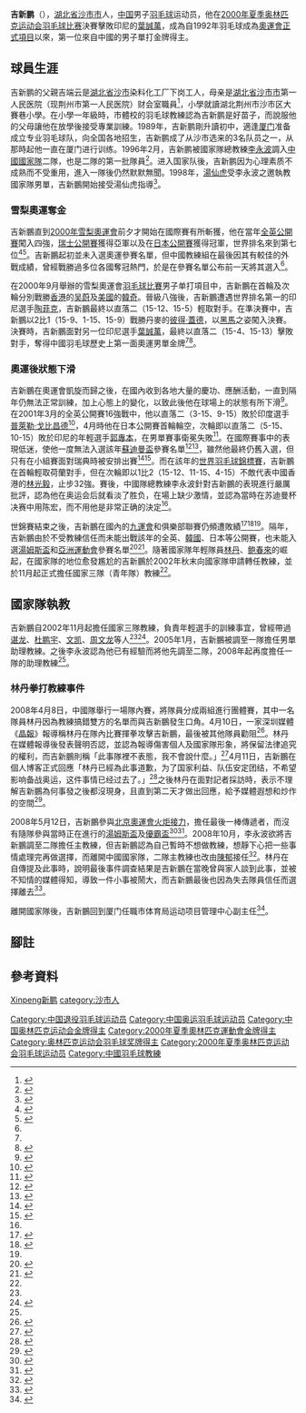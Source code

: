 {{noteTA|G1=Badminton}}
{{Infobox 羽球選手
| playername              = 吉新鵬
| image                   = 
| size                    = 
| caption                 = 
| birth_name              = 
| date_of_birth           = {{birth_date_and_age|1977|12|30}}
| place_of_birth          = {{PRC}}[[湖北省|湖北省]][[沙市市|沙市市]]{{noteTag|name=注1}}
| date_of_death           = 
| place_of_death          = 
| residence               = {{PRC}}[[福建省|福建省]][[廈門市|廈門市]]
| height                  = {{height|m=1.81}}
| weight                  = 
| country                 = {{PRC}}
| years_started           = 1996年
| years_retired           = 2002年
| intldebut               = 
| coach                   = 
| handedness              = 右手
| event                   = 男子單打
| played                  = 74勝–35負（男單）<br>16勝–20負（男雙）<br>3勝–3負（混雙）
| titles                  = [[File:Gold_medal_olympic.svg|15px]] [[夏季奧林匹克運動會羽毛球比賽|奧運會]]：1（男單）<br>[[File:Simple_silver_cup.svg|15px]] [[蘇迪曼盃|蘇迪曼盃]]：1
| bwf_profile             = A5B176EE-62F3-4DBA-92FF-744196A5BB08
| bwf_id                  = 8272
| updated                 = 
| medaltemplates          =
{{MedalSport | 男子[[羽毛球|羽毛球]]}}
{{MedalCountry | {{PRC}}}}
{{MedalCompetition|[[奥林匹克运动会|奥林匹克运动会]]}}
{{MedalGold  | [[2000年夏季奧林匹克運動會|2000年 悉尼]] | [[2000年夏季奧林匹克運動會羽毛球比賽|男子單打]]}}
{{MedalCompetition|[[湯姆斯盃|湯姆斯盃]]}}
{{MedalSilver| [[2000年湯姆斯盃|2000年 吉隆坡]] | 男子團體}}
{{MedalCompetition|[[蘇迪曼盃|蘇迪曼盃]]}}
{{MedalGold  | [[2001年蘇迪曼盃|2001年 塞維亞]] | 混合團體}}
}}
'''吉新鹏'''（{{bd|1977年|12月30日|||catIdx=Ji吉}}），[[湖北省|湖北省]][[沙市市|沙市市]]{{noteTag|name=注1}}人，[[中华人民共和国|中国]]男子[[羽毛球|羽毛球]]运动员，他在[[2000年夏季奥林匹克运动会羽毛球比赛|2000年夏季奥林匹克运动会羽毛球比赛]]決賽擊敗印尼的[[葉誠萬|葉誠萬]]，成為自1992年羽毛球成為[[奥运会项目|奧運會正式項目]]以來，第一位來自中國的男子單打金牌得主。

== 球員生涯 ==
吉新鹏的父親吉端云是[[湖北省|湖北省]][[沙市|沙市]]{{noteTag|name=注1}}染料化工厂下岗工人，母亲是[[湖北省|湖北省]][[沙市市|沙市市]]第一人民医院（现荆州市第一人民医院）财会室職員<ref>{{zh-cn}}{{Cite news |url=http://2008.sohu.com/20080619/n257602367.shtml |title=下岗家庭拼出奥运冠军 苦尽甘来成就吉新鹏 |date=2008-06-19 |newspaper=武汉晨报 |accessdate=2018-10-28 |archive-date=2018-10-30 |archive-url=https://web.archive.org/web/20181030032319/http://2008.sohu.com/20080619/n257602367.shtml |dead-url=no }}</ref>，小學就讀湖北荆州市沙市区大賽巷小學。在小學一年級時，市體校的羽毛球教練認為吉新鹏是好苗子，而說服他的父母讓他在放學後接受專業訓練。1989年，吉新鹏剛升讀初中，適逢[[厦门|厦门]]准备成立专业羽毛球队，向全国各地招生，吉新鹏成了从沙市选来的3名队员之一，从那時起他一直在厦门进行训练。1996年2月，吉新鹏被國家隊總教練[[李永波|李永波]]調入[[中國國家羽毛球隊|中國國家隊]]二隊，也是二隊的第一批隊員<ref name="外滩画报0319">{{zh-cn}}{{Cite news |url=http://2008.sohu.com/20080319/n255796582.shtml |title=专访羽球奥运冠军吉新鹏：08奥运目标三块金牌 |date=2008-03-19 |newspaper=外滩画报 |access-date=2018-10-28 |archive-url=https://web.archive.org/web/20181025104933/http://2008.sohu.com/20080319/n255796582.shtml |archive-date=2018-10-25 |dead-url=no }}</ref>。进入国家队後，吉新鹏因为心理素质不成熟而不受重用，進入一隊後仍然默默無聞。1998年，[[湯仙虎|湯仙虎]]受李永波之邀執教國家隊男單，吉新鵬開始接受湯仙虎指導<ref name="体坛周报0518">{{zh-cn}}{{Cite news |url=http://sports.qq.com/a/20120518/000440.htm |title=吉新鹏不被看好反夺冠 激流勇退看淡悉尼传奇 |date=2012-05-18 |newspaper=体坛周报 |access-date=2018-10-28 |archive-url=https://web.archive.org/web/20181025104937/http://sports.qq.com/a/20120518/000440.htm |archive-date=2018-10-25 |dead-url=no }}</ref>。

=== 雪梨奧運奪金 ===
吉新鵬直到[[2000年雪梨奧運會|2000年雪梨奧運會]]前夕才開始在國際賽有所斬獲，他在當年[[全英羽毛球公開賽|全英公開賽]]闖入四強，[[瑞士羽毛球公開賽|瑞士公開賽]]獲得亞軍以及在[[日本羽毛球公開賽|日本公開賽]]獲得冠軍，世界排名來到第七位<ref name="田裕硕">{{zh-cn}}{{Cite news |url=http://sports.sina.com.cn/o/2005-08-05/16401705246.shtml |title=田裕硕奥运冠军系列5：悉尼奥运一鸣惊人的吉新鹏 |date=2005-08-05 |newspaper=新浪体育 |access-date=2018-10-28 |archive-url=https://web.archive.org/web/20051128094253/http://sports.sina.com.cn/o/2005-08-05/16401705246.shtml |archive-date=2005-11-28 |dead-url=no }}</ref><ref name="每日新报0728">{{zh-cn}}{{Cite news |url=http://2012.163.com/12/0728/12/87GI0C67000506A2.html |title=吉新鹏将赴伦敦为国羽加油 萌生退意只因状态差 |date=2012-07-28 |newspaper=每日新报 |access-date=2018-10-28 |archive-url=https://web.archive.org/web/20181028151811/http://2012.163.com/12/0728/12/87GI0C67000506A2.html |archive-date=2018-10-28 |dead-url=yes }}</ref>。吉新鵬起初並未入選奧運參賽名單，但中國教練組在最後因其有較佳的外戰成績，曾經戰勝過多位各國奪冠熱門，於是在參賽名單公布前一天將其選入<ref name="外滩画报0319"/>。

在2000年9月舉辦的雪梨奧運會[[2000年夏季奥林匹克运动会羽毛球比赛|羽毛球比賽]]男子单打項目中，吉新鵬在首輪及次輪分別戰勝[[2000年夏季奧林匹克運動會中國香港代表團|香港]]的[[吴蔚|吴蔚]]及[[奧林匹克運動會美國代表團|美國]]的[[韓奇|韓奇]]。晉級八強後，吉新鵬遭遇世界排名第一的印尼選手[[陶菲克·希达亚特|陶菲克]]，吉新鵬最終以直落二（15-12、15-5）輕取對手。在準決賽中，吉新鵬以2比1（15-9、1-15、15-9）戰勝丹麥的[[彼得·蓋德|彼得·蓋德]]，以[[黑馬|黑馬]]之姿闖入決賽。決賽時，吉新鵬面對另一位印尼選手[[葉誠萬|葉誠萬]]，最終以直落二（15-4、15-13）擊敗對手，奪得中國羽毛球歷史上第一面奧運男單金牌<ref name="每日新报0728"/><ref>{{zh-cn}}{{Cite news |url=http://news.eastday.com/epublish/gb/paper107/12/class010700061/hwz202041.htm |title=吉新鹏男单夺金 两教头评析缘由 |date=2000-09-23 |agency=中国新闻社 |access-date=2018-10-28 |archive-url=https://web.archive.org/web/20020310030825/http://news.eastday.com/epublish/gb/paper107/12/class010700061/hwz202041.htm |archive-date=2002-03-10 |dead-url=no }}</ref>。

=== 奧運後狀態下滑 ===
吉新鵬在奧運會凱旋而歸之後，在國內收到各地大量的慶功、應酬活動，一直到隔年仍無法正常訓練，加上心態上的變化，以致此後他在球場上的狀態有所下滑<ref name="中国青年报1119">{{zh-cn}}{{Cite news |url=http://sports.sohu.com/47/38/sports_news163683847.shtml |title=龚智超永不放弃 吉新鹏满眼迷茫--世界冠军命运不同 |date=2001-11-19 |newspaper=中国青年报 |access-date=2018-10-28 |archive-url=https://web.archive.org/web/20040504045747/http://sports.sohu.com/47/38/sports_news163683847.shtml |archive-date=2004-05-04 |dead-url=no }}</ref>。在2001年3月的全英公開賽16強戰中，他以直落二（3-15、9-15）敗於印度選手[[普萊勒·戈比昌德|普萊勒·戈比昌德]]<ref>{{zh-cn}}{{Cite news |url=http://www.sportsonline.com.cn/GB/channel12/125/20010329/982.html |title=全英羽毛球公开赛吉新鹏遭淘汰 |date=2001-03-29 |agency=新华社 |access-date=2018-10-28 |archive-url=https://web.archive.org/web/20130413064618/http://www.sportsonline.com.cn/GB/channel12/125/20010329/982.html |archive-date=2013-04-13 |dead-url=yes }}</ref>，4月時他在日本公開賽首輪輪空，次輪即以直落二（5-15、10-15）敗於印尼的年輕選手[[郭專本|郭專本]]，在男單賽事衛冕失敗<ref>{{zh-cn}}{{Cite news |url=http://sports.sohu.com/07/93/sports_news163079307.shtml |title=日本羽毛球公开赛 吉新鹏走麦城 |date=2001-04-07 |newspaper=体坛周报 |access-date=2018-10-28 |archive-url=https://web.archive.org/web/20041031204546/http://sports.sohu.com/07/93/sports_news163079307.shtml |archive-date=2004-10-31 |dead-url=no }}</ref>。在國際賽事中的表現低迷，使他一度無法入選該年[[2001年蘇迪曼盃|蘇迪曼盃]]參賽名單<ref>{{zh-cn}}{{Cite news |url=http://sports.sohu.com/21/48/sports_news163184821.shtml |title=入选中国队苏杯阵容 吉新鹏“破关” |date=2001-05-18 |newspaper=体坛周报 |access-date=2018-10-28 |archive-url=https://web.archive.org/web/20050506070445/http://sports.sohu.com/21/48/sports_news163184821.shtml |archive-date=2005-05-06 |dead-url=no }}</ref><ref>{{zh-cn}}{{Cite news |url=http://sports.sohu.com/03/93/sports_news163229303.shtml |title=新鹏重展翅———吉新鹏找回自信 |date=2001-05-29 |newspaper=新民晚报 |access-date=2018-10-28 |archive-url=https://web.archive.org/web/20050913072422/http://sports.sohu.com/03/93/sports_news163229303.shtml |archive-date=2005-09-13 |dead-url=no }}</ref>，雖然他最終仍舊入選，但只有在小組賽面對瑞典時被安排出賽<ref>{{zh-cn}}{{Cite news |url=http://sports.sohu.com/30/01/sports_news163230130.shtml |title=苏迪曼:中国轻取瑞典 吉新鹏击败里马克迪 |date=2001-05-29 |newspaper=搜狐体育 |access-date=2018-10-28 |archive-url=https://web.archive.org/web/20050921043428/http://sports.sohu.com/30/01/sports_news163230130.shtml |archive-date=2005-09-21 |dead-url=no }}</ref><ref name="北京晚报0607">{{zh-cn}}{{Cite news |url=http://sports.sohu.com/14/22/sports_news163262214.shtml |title=李永波严厉批评吉新鹏;奥运会后就没打过一场好球 |date=2001-06-07 |newspaper=北京晚报 |access-date=2018-10-28 |archive-url=https://web.archive.org/web/20050319003647/http://sports.sohu.com/14/22/sports_news163262214.shtml |archive-date=2005-03-19 |dead-url=no }}</ref>。而在該年的[[2001年世界羽毛球錦標賽|世界羽毛球錦標賽]]，吉新鵬在首輪輕取荷蘭對手，但在次輪即以1比2（15-12、11-15、4-15）不敵代表中國香港的[[林光毅|林光毅]]，止步32強。賽後，中國隊總教練李永波針對吉新鵬的表現進行嚴厲批評，認為他在奥运会后就看淡了胜负，在場上缺少激情，並認為當時在苏迪曼杯决赛中用陈宏，而不用他是非常正确的決定<ref name="北京晚报0607"/>。

世錦賽結束之後，吉新鵬在國內的[[中華人民共和國第九屆運動會|九運會]]和俱樂部聯賽仍頻遭敗績<ref>{{zh-cn}}{{Cite news |url=http://sports.sohu.com/29/80/sports_news163378029.shtml |title=吉新鹏：只拿一个奥运会冠军我心不甘 |date=2001-08-01 |newspaper=北京青年报 |access-date=2018-10-28 |archive-url=https://web.archive.org/web/20050513223041/http://sports.sohu.com/29/80/sports_news163378029.shtml |archive-date=2005-05-13 |dead-url=no }}</ref><ref>{{zh-cn}}{{Cite news |url=http://www.cnr.cn/wq/9sports/jiaodian/112205.htm |title=别在人家的伤口上撒盐——写在吉新鹏输球之后 |date=2001-10-26 |agency=新华网 |accessdate=2018-10-28 |archive-date=2018-10-30 |archive-url=https://web.archive.org/web/20181030032848/http://www.cnr.cn/wq/9sports/jiaodian/112205.htm |dead-url=no }}</ref><ref name="中国青年报1119"/>。隔年，吉新鵬由於不受教練信任而未能出戰該年的全英、[[韓國羽毛球公開賽|韓國]]、日本等公開賽，也未能入選[[2002年湯姆斯盃|湯姆斯盃]]和[[2002年亞洲運動會羽毛球比賽|亞洲運動會]]參賽名單<ref>{{zh-cn}}{{Cite news |url=http://sports.sohu.com/68/78/sports_news164227868.shtml |title=落选“全英” 又别“韩日” 吉新鹏可能无缘汤杯 |date=2002-03-25 |newspaper=北京晨报 |accessdate=2018-10-28 |archive-date=2018-10-30 |archive-url=https://web.archive.org/web/20181030032900/http://sports.sohu.com/68/78/sports_news164227868.shtml |dead-url=no }}</ref><ref>{{zh-cn}}{{Cite news |url=http://sports.sina.com.cn/s/2004-06-28/1957288112s.shtml |title=吉新鹏与羽毛球重新相爱 |date=2004-06-28 |newspaper=法制晚报 |access-date=2018-10-28 |archive-url=https://web.archive.org/web/20040929051115/http://sports.sina.com.cn/s/2004-06-28/1957288112s.shtml |archive-date=2004-09-29 |dead-url=no }}</ref>。隨著國家隊年輕隊員[[林丹|林丹]]、[[鲍春來|鲍春來]]的崛起，在國家隊的地位愈發尷尬的吉新鵬於2002年秋末向國家隊申請轉任教練，並於11月起正式擔任國家三隊（青年隊）教練<ref name="田裕硕"/>。

== 國家隊執教 ==
吉新鵬自2002年11月起擔任國家三隊教練，負責年輕選手的訓練事宜，曾經帶過[[谌龙|谌龙]]、[[杜鹏宇|杜鹏宇]]、[[文凯|文凯]]、[[周文龙_(羽毛球运动员)|周文龙]]等人<ref name="每日新报0728"/><ref>{{zh-cn}}{{Cite news |url=http://sports.163.com/05/0107/18/19H17M8F00051CAQ.html |title=中国羽毛球队八名教练轮岗 吉新鹏执教男单 |date=2005-01-07 |work=網易體育 |access-date=2018-10-28 |archive-url=https://web.archive.org/web/20181028190240/http://sports.163.com/05/0107/18/19H17M8F00051CAQ.html |archive-date=2018-10-28 |dead-url=yes }}</ref>。2005年1月，吉新鵬被調至一隊擔任男單助理教練。之後李永波認為他已有經驗而將他先調至二隊，2008年起再度擔任一隊的助理教練<ref name="每日新报0728"/>。

=== 林丹拳打教練事件 ===
2008年4月8日，中國隊舉行一場隊內賽，將隊員分成兩組進行團體賽，其中一名隊員林丹因為教練搞錯雙方的名單而與吉新鵬發生口角。4月10日，一家深圳媒體《[[晶報_(深圳)|晶報]]》報導稱林丹在隊內比賽揮拳攻擊吉新鵬，最後被其他隊員勸阻<ref>{{zh-cn}}{{cite news|title=传林丹训练赛当众打教练 吉新鹏遭袭未还手|url=http://sports.163.com/08/0410/09/495ITET700051CAQ.html|newspaper=晶报|date=2008-04-10|access-date=2018-10-28|archive-url=https://web.archive.org/web/20180926014037/http://sports.163.com/08/0410/09/495ITET700051CAQ.html|archive-date=2018-09-26|dead-url=yes}}</ref>。林丹在媒體報導後發表聲明否認，並認為報導傷害個人及國家隊形象，將保留法律追究的權利，而吉新鵬則稱「此事隊裡不表態，我不會說什麼。」<ref>{{zh-cn}}{{cite news|title=林丹网易独家声明：我没打人 个人形象严重受损|url=http://sports.163.com/08/0410/12/495SL8L200051CAQ.html|newspaper=网易体育|date=2008-04-10|access-date=2018-10-28|archive-url=https://web.archive.org/web/20180926014028/http://sports.163.com/08/0410/12/495SL8L200051CAQ.html|archive-date=2018-09-26|dead-url=no}}</ref>4月11日，吉新鵬在個人博客正式回應「林丹已經為此事道歉，为了国家利益、队伍安定团结，不希望影响备战奥运，这件事情已经过去了。」<ref>{{zh-cn}}{{cite news|title=吉新鹏承认发生不愉快 称林丹已道歉|url=http://sports.163.com/08/0411/16/498SEM5I00051CAQ.html|newspaper=华奥星空|date=2008-04-11|access-date=2018-10-28|archive-url=https://web.archive.org/web/20180926014031/http://sports.163.com/08/0411/16/498SEM5I00051CAQ.html|archive-date=2018-09-26|dead-url=yes}}</ref>之後林丹在面對記者採訪時，表示不理解吉新鵬為何事發之後都沒現身，且直到第二天才做出回應，給予媒體遐想和炒作的空間<ref>{{zh-cn}}{{cite news|title=林丹：我们有争论但没动手 和吉导一直是好哥们|url=http://sports.163.com/08/0412/16/49BH1CB700051CAQ.html|newspaper=信息时报|date=2008-04-12|access-date=2018-10-28|archive-url=https://web.archive.org/web/20180925163518/http://sports.163.com/08/0412/16/49BH1CB700051CAQ.html|archive-date=2018-09-25|dead-url=yes}}</ref>。

2008年5月12日，吉新鵬參與[[2008年夏季奧林匹克運動會火炬接力|北京奧運會火炬接力]]，擔任最後一棒傳遞者，而沒有隨隊參與當時正在進行的[[2008年湯姆斯盃|湯姆斯盃]]及[[2008年優霸盃|優霸盃]]<ref>{{zh-cn}}{{Cite news |url=http://sports.qq.com/a/20080506/000293.htm |title=吉新鹏缺席汤尤杯参加火炬传递 替林丹补遗憾 |date=2008-05-06 |newspaper=海峡都市报 |accessdate=2018-10-28 |archive-date=2018-10-30 |archive-url=https://web.archive.org/web/20181030033113/http://sports.qq.com/a/20080506/000293.htm |dead-url=no }}</ref><ref>{{zh-cn}}{{Cite news |url=http://www.gov.cn/jrzg/2008-05/12/content_968495.htm |title=奥运火炬传递厦门站圆满结束吉新鹏跑完最后一棒 |date=2008-05-12 |agency=新华社 |access-date=2018-10-28 |archive-url=https://web.archive.org/web/20181030033227/http://www.gov.cn/jrzg/2008-05/12/content_968495.htm |archive-date=2018-10-30 |dead-url=no }}</ref>。2008年10月，李永波欲將吉新鵬調至二隊擔任主教練，但吉新鵬認為自己暫時不想做教練，想靜下心把一些事情處理完再做選擇，而離開中國國家隊，二隊主教練也改由[[陳郁_(羽毛球運動員)|陳郁]]接任<ref>{{zh-cn}}{{cite news|title=吉新鹏选择离开国羽教练组 拒绝任二队男单教练|url=http://sports.sohu.com/20081016/n260072600.shtml|newspaper=法制晚报|date=2008-10-16|access-date=2018-10-28|archive-url=https://web.archive.org/web/20180925162750/http://sports.sohu.com/20081016/n260072600.shtml|archive-date=2018-09-25|dead-url=no}}</ref>。林丹在自傳提及此事時，說明最後事件調查結果是吉新鵬在當晚曾與家人談到此事，並被不知情的媒體得知，導致一件小事被鬧大，而吉新鵬最後也因為失去隊員信任而選擇離去<ref name="林丹自傳">{{zh-cn}}{{cite book | author = 林丹 | title = 直到世界盡頭 | url = https://archive.org/details/zhidaoshijiejint0000lind | publisher = 鳳凰出版社 | location = 南京市 | year = 2012 | isbn = 9787550614680 }}</ref>{{RP|96-97}}。

離開國家隊後，吉新鵬回到厦门任職市体育局运动项目管理中心副主任<ref>{{zh-cn}}{{cite news|title=中国首位羽毛球奥运金牌得主 被林丹打出了国家队|url=http://www.ctsports.com.cn/article-91083.html|publisher=楚天运动频道|date=2017-07-11|accessdate=2018-10-28|archive-date=2018-10-30|archive-url=https://web.archive.org/web/20181030033205/http://www.ctsports.com.cn/article-91083.html|dead-url=no}}</ref>。

== 腳註 ==
{{noteFoot|1=
{{noteTag|name=注1|1=現[[荆州市|荆州市]][[沙市區|沙市區]]。}}
}}

== 參考資料 ==
{{reflist|2}}

{{苏迪曼杯冠军}}
{{奧林匹克運動會羽毛球男子單打冠軍}}
{{portal bar|border=yes|中國|羽毛球|人物}}

{{Authority control}}
{{DEFAULTSORT:Ji Xinpeng}}
[[category:吉姓|Xinpeng新鹏]]
[[category:沙市人|category:沙市人]]
[[Category:中国退役羽毛球运动员|Category:中国退役羽毛球运动员]]
[[Category:中国奥运羽毛球运动员|Category:中国奥运羽毛球运动员]]
[[Category:中国奥林匹克运动会金牌得主|Category:中国奥林匹克运动会金牌得主]]
[[Category:2000年夏季奧林匹克運動會金牌得主|Category:2000年夏季奧林匹克運動會金牌得主]]
[[Category:奥林匹克运动会羽毛球奖牌得主|Category:奥林匹克运动会羽毛球奖牌得主]]
[[Category:2000年夏季奥林匹克运动会羽毛球运动员|Category:2000年夏季奥林匹克运动会羽毛球运动员]]
[[Category:中國羽毛球教練|Category:中國羽毛球教練]]